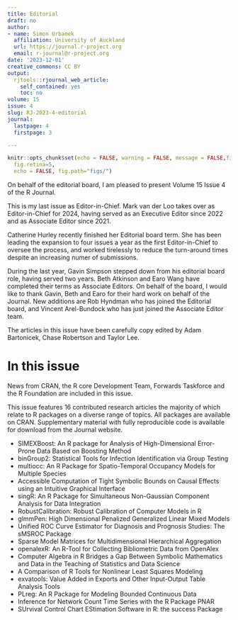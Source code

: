 ```yaml
---
title: Editorial
draft: no
author:
- name: Simon Urbanek
  affiliation: University of Auckland
  url: https://journal.r-project.org
  email: r-journal@r-project.org
date: '2023-12-01'
creative_commons: CC BY
output:
  rjtools::rjournal_web_article:
    self_contained: yes
    toc: no
volume: 15
issue: 4
slug: RJ-2023-4-editorial
journal:
  lastpage: 4
  firstpage: 3

---
```


```r
knitr::opts_chunk$set(echo = FALSE, warning = FALSE, message = FALSE,fig.align = "center",
  fig.retina=5,
  echo = FALSE, fig.path="figs/")

```

On behalf of the editorial board, I am pleased to present Volume 15 Issue 4 of the R Journal. 

This is my last issue as Editor-in-Chief. Mark van der Loo takes over as Editor-in-Chief for 2024, having served as an Executive Editor since 2022 and as Associate Editor since 2021. 

Catherine Hurley recently finished her Editorial board term. She has been leading the expansion to four issues a year as the first Editor-in-Chief to oversee the process, and worked tirelessly to reduce the turn-around times despite an increasing numer of submissions.

During the last year, Gavin Simpson stepped down from his editorial board role, having served two years. Beth Atkinson and Earo Wang have completed their terms as Associate Editors. On behalf of the board, I would like to thank Gavin, Beth and Earo for their hard work on behalf of the Journal.
New additions are Rob Hyndman who has joined the Editorial board, and Vincent Arel-Bundock who has just joined the Associate Editor team.

The articles in this issue have been carefully copy edited by Adam Bartonicek, Chase Robertson and Taylor Lee.

# In this issue {-}

News from CRAN, the R core Development Team, Forwards Taskforce and the R Foundation are included in this issue.

\noindent This issue features 16 contributed research articles the majority of which relate to R packages
on a diverse range of topics. All packages are available on CRAN. Supplementary  material with fully reproducible code is available for download from the Journal website.

 - SIMEXBoost: An R package for Analysis of High-Dimensional Error-Prone Data Based on Boosting Method
 - binGroup2: Statistical Tools for Infection Identification via Group Testing
 - multiocc: An R Package for Spatio-Temporal Occupancy Models for Multiple Species
 - Accessible Computation of Tight Symbolic Bounds on Causal Effects using an Intuitive Graphical Interface
 - singR: An R Package for Simultaneous Non-Gaussian Component Analysis for Data Integration
 - RobustCalibration: Robust Calibration of Computer Models in R
 - glmmPen: High Dimensional Penalized Generalized Linear Mixed Models
 - Unified ROC Curve Estimator for Diagnosis and Prognosis Studies: The sMSROC Package
 - Sparse Model Matrices for Multidimensional Hierarchical Aggregation
 - openalexR: An R-Tool for Collecting Bibliometric Data from OpenAlex
 - Computer Algebra in R Bridges a Gap Between Symbolic Mathematics and Data in the Teaching of Statistics and Data Science
 - A Comparison of R Tools for Nonlinear Least Squares Modeling
 - exvatools: Value Added in Exports and Other Input-Output Table Analysis Tools
 - PLreg: An R Package for Modeling Bounded Continuous Data
 - Inference for Network Count Time Series with the R Package PNAR
 - SUrvival Control Chart EStimation Software in R: the success Package


\clearpage
